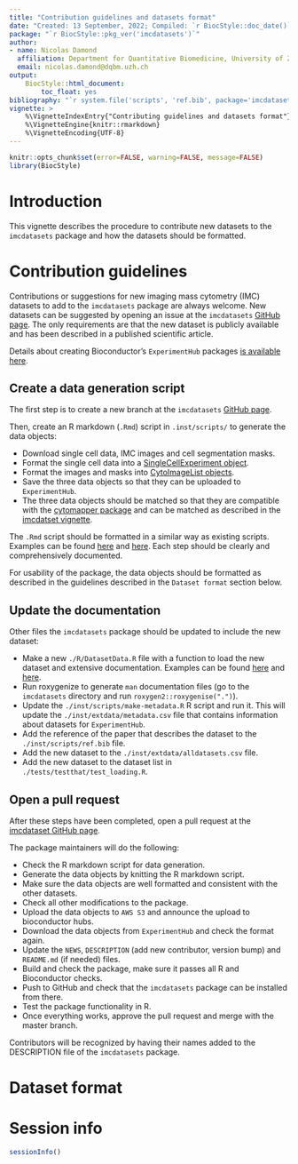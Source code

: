 ```yaml
---
title: "Contribution guidelines and datasets format"
date: "Created: 13 September, 2022; Compiled: `r BiocStyle::doc_date()`"
package: "`r BiocStyle::pkg_ver('imcdatasets')`"
author:
- name: Nicolas Damond
  affiliation: Department for Quantitative Biomedicine, University of Zurich
  email: nicolas.damond@dqbm.uzh.ch
output:
    BiocStyle::html_document:
        toc_float: yes
bibliography: "`r system.file('scripts', 'ref.bib', package='imcdatasets')`"
vignette: >
    %\VignetteIndexEntry{"Contributing guidelines and datasets format"}
    %\VignetteEngine{knitr::rmarkdown}
    %\VignetteEncoding{UTF-8}
---
```


```r
knitr::opts_chunk$set(error=FALSE, warning=FALSE, message=FALSE)
library(BiocStyle)
```

# **Introduction**

This vignette describes the procedure to contribute new datasets to the `imcdatasets` package and how the datasets should be formatted.


# **Contribution guidelines**

Contributions or suggestions for new imaging mass cytometry (IMC) datasets to add to the `imcdatasets` package are always welcome. New datasets can be suggested by opening an issue at the `imcdatasets` [GitHub page](https://github.com/BodenmillerGroup/imcdatasets/issues). The only requirements are that the new dataset is publicly available and has been described in a published scientific article.

Details about creating Bioconductor's `ExperimentHub` packages [is available here](https://bioconductor.org/packages/release/bioc/html/HubPub.html).


## Create a data generation script

The first step is to create a new branch at the `imcdatasets` [GitHub page](https://github.com/BodenmillerGroup/imcdatasets/branches).

Then, create an R markdown (`.Rmd`) script in `.inst/scripts/` to generate the data objects:

* Download single cell data, IMC images and cell segmentation masks.
* Format the single cell data into a [SingleCellExperiment object](https://bioconductor.org/packages/SingleCellExperiment).
* Format the images and masks into [CytoImageList objects](https://bioconductor.org/packages/CytoImageList).
* Save the three data objects so that they can be uploaded to `ExperimentHub`.
* The three data objects should be matched so that they are compatible with the [cytomapper package](https://bioconductor.org/packages/cytomapper) and can be matched as described in the [imcdatset vignette](https://www.bioconductor.org/packages/release/data/experiment/vignettes/imcdatasets/inst/doc/imcdatasets.html#5_Usage).

The `.Rmd` script should be formatted in a similar way as existing scripts. Examples can be found [here](https://github.com/BodenmillerGroup/imcdatasets/blob/master/inst/scripts/make-Damond-2019-Pancreas.Rmd) and [here](https://github.com/BodenmillerGroup/imcdatasets/blob/master/inst/scripts/make-JacksonFischer-2020-BreastCancer.Rmd). Each step should be clearly and comprehensively documented.

For usability of the package, the data objects should be formatted as described in the guidelines described in the `Dataset format` section below.


## Update the documentation

Other files the `imcdatasets` package should be updated to include the new dataset:

* Make a new `./R/DatasetData.R` file with a function to load the new dataset and extensive documentation. Examples can be found [here](https://github.com/BodenmillerGroup/imcdatasets/blob/master/R/DamondPancreas2019Data.R) and [here](https://github.com/BodenmillerGroup/imcdatasets/blob/master/R/JacksonFischer2020Data.R).
* Run roxygenize to generate `man` documentation files (go to the `imcdatasets` directory and run `roxygen2::roxygenise(".")`).
* Update the `./inst/scripts/make-metadata.R` R script and run it. This will update the  `./inst/extdata/metadata.csv` file that contains information about datasets for `ExperimentHub`.
* Add the reference of the paper that describes the dataset to the `./inst/scripts/ref.bib` file.
* Add the new dataset to the `./inst/extdata/alldatasets.csv` file.
* Add the new dataset to the dataset list in `./tests/testthat/test_loading.R`.


## Open a pull request

After these steps have been completed, open a pull request at the [imcdataset GitHub page](https://github.com/BodenmillerGroup/imcdatasets/pulls).

The package maintainers will do the following:

* Check the R markdown script for data generation.
* Generate the data objects by knitting the R markdown script.
* Make sure the data objects are well formatted and consistent with the other datasets.
* Check all other modifications to the package.
* Upload the data objects to `AWS S3` and announce the upload to bioconductor hubs.
* Download the data objects from `ExperimentHub` and check the format again.
* Update the `NEWS`, `DESCRIPTION` (add new contributor, version bump) and `README.md` (if needed) files.
* Build and check the package, make sure it passes all R and Bioconductor checks.
* Push to GitHub and check that the `imcdatasets` package can be installed from there.
* Test the package functionality in R.
* Once everything works, approve the pull request and merge with the master branch.

Contributors will be recognized by having their names added to the DESCRIPTION file of the `imcdatasets` package.



# **Dataset format**




# **Session info** {.unnumbered}

```r
sessionInfo()
```
